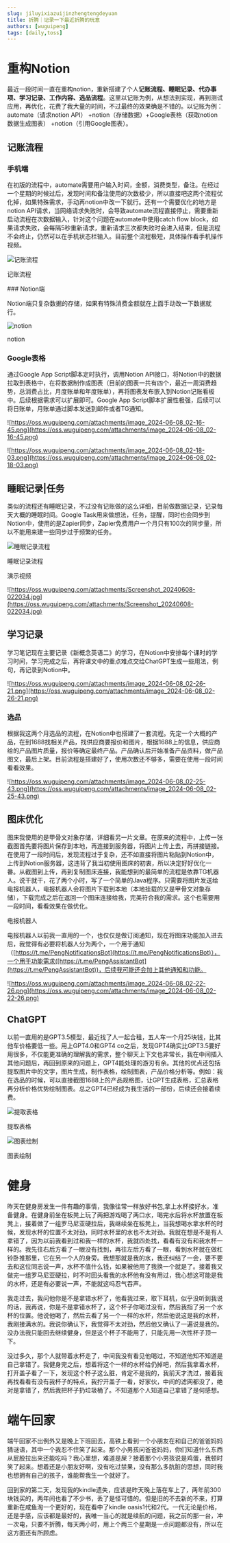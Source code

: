 ```yaml
---
slug: jiluyixiazuijinzhengtengdeyuan
title: 折腾｜记录一下最近折腾的玩意
authors: [wuguipeng]
tags: [daily,toss]
--- 
```



# 重构Notion

最近一段时间一直在重构notion，重新搭建了个人**记账流程、睡眠记录、代办事项、学习记录、工作内容、选品流程**。这里以记账为例，从想法到实现，再到测试应用，再优化，花费了我大量的时间，不过最终的效果确是不错的。以记账为例： automate（请求notion API） +notion（存储数据）+Google表格（获取notion数据生成图表） +notion（引用Google图表）。

<!-- truncate -->



## 记账流程

### 手机端

在初版的流程中，automate需要用户输入时间，金额，消费类型，备注。在经过一个星期的时候过后，发现时间和备注使用的次数极少，所以直接吧这两个流程优化掉，如果特殊需求，手动再notion中改一下就行。还有一个需要优化的地方是notion API请求，当网络请求失败时，会导致automate流程直接停止，需要重新启动流程在次数据输入，针对这个问题在automate中使用catch flow block，如果请求失败，会每隔5秒重新请求，重新请求三次都失败时会进入结束，但是流程不会终止，仍然可以在手机状态栏输入。目前整个流程极短，具体操作看手机操作视频。

![记账流程](https://oss.wuguipeng.com/attachments/Screenshot_20240608-014625.jpg)


记账流程
<div className="video__wrapper">
    <ReactPlayer className="video__player" controls height="100%" url="https://oss.wuguipeng.com/attachments/24-06-08-01-42-30.mp4" width="100%" />
</div>
### Notion端

Notion端只复杂数据的存储，如果有特殊消费金额就在上面手动改一下数据就行。

![notion](https://oss.wuguipeng.com/attachments/image_2024-06-08_02-15-20.png)

notion

### Google表格

通过Google App Script脚本定时执行，调用Notion API接口，将Notion中的数据拉取到表格中，在将数据制作成图表（目前的图表一共有四个，最近一周消费趋势，总消费占比，月度账单和年度账单），再将图表发布嵌入到Notion记账看板中。后续根据需求可以扩展即可。Google App Script脚本扩展性极强，后续可以将日账单，月账单通过脚本发送到邮件或者TG通知。

![https://oss.wuguipeng.com/attachments/image_2024-06-08_02-16-45.png](https://oss.wuguipeng.com/attachments/image_2024-06-08_02-16-45.png)

![https://oss.wuguipeng.com/attachments/image_2024-06-08_02-18-03.png](https://oss.wuguipeng.com/attachments/image_2024-06-08_02-18-03.png)

## 睡眠记录|任务

类似的流程还有睡眠记录，不过没有记账做的这么详细，目前做数据记录，记录每天大概的睡眠时间。Google Task用来做想法，任务，提醒，同时也会同步到Notion中，使用的是Zapier同步，Zapier免费用户一个月只有100次的同步量，所以不能用来建一些同步过于频繁的任务。

![睡眠记录流程](https://oss.wuguipeng.com/attachments/Screenshot_20240608-014619.jpg)

睡眠记录流程

<div className="video__wrapper">
    <ReactPlayer className="video__player" controls height="100%" url="https://oss.wuguipeng.com/attachments/24-06-08-01-42-53.mp4" width="100%" />
</div>

演示视频

![https://oss.wuguipeng.com/attachments/Screenshot_20240608-022034.jpg](https://oss.wuguipeng.com/attachments/Screenshot_20240608-022034.jpg)

## 学习记录

学习笔记现在主要记录《新概念英语二》的学习，在Notion中安排每个课时的学习时间，学习完成之后，再将课文中的重点难点交给ChatGPT生成一些用法，例句，再记录到Notion中。

![https://oss.wuguipeng.com/attachments/image_2024-06-08_02-26-21.png](https://oss.wuguipeng.com/attachments/image_2024-06-08_02-26-21.png)

### 选品

根据我这两个月选品的流程，在Notion中也搭建了一套流程。先定一个大概的产品，在到1688找相关产品，找供应商要报价和图片，根据1688上的信息，供应商给的产品图片质量，报价等确定最终产品。产品确认后开始准备产品资料，做产品图文，最后上架。目前流程是搭建好了，使用次数还不够多，需要在使用一段时间看看效果。

![https://oss.wuguipeng.com/attachments/image_2024-06-08_02-25-43.png](https://oss.wuguipeng.com/attachments/image_2024-06-08_02-25-43.png)

## 图床优化

图床我使用的是甲骨文对象存储，详细看另一片文章。在原来的流程中，上传一张截图首先要将图片保存到本地，再连接到服务器，将图片上传上去，再拼接链接。在使用了一段时间后，发现流程过于复杂，还不如直接将图片粘贴到Notion中，上传到Notion服务器，这违背了我当初使用图床的初衷，所以决定好好优化一番。从截图到上传，再到复制图床连接，我能想到的最简单的流程是依靠TG机器人。说干就干，花了两个小时，写了一个简单的Java程序。只需要将图片发送给电报机器人，电报机器人会将图片下载到本地（本地挂载的又是甲骨文对象存储），下载完成之后在返回一个图床连接给我，完美符合我的需求。这个也需要用一段时间，看看效果在做优化。

电报机器人

电报机器人以前我一直用的一个，也仅仅是做订阅通知，现在将图床功能加入进去后，我觉得有必要将机器人分为两个，一个用于通知（[https://t.me/PengNotificationsBot](https://t.me/PengNotificationsBot)），一个用于功能需求([https://t.me/PengAssistantBot](https://t.me/PengAssistantBot))，后续我可能还会加上其他通知和功能。

![https://oss.wuguipeng.com/attachments/image_2024-06-08_02-22-26.png](https://oss.wuguipeng.com/attachments/image_2024-06-08_02-22-26.png)

## ChatGPT

以前一直用的是GPT3.5模型，最近找了人一起合租，五人车一个月25块钱，比其他车价格要低一些。用上GPT4.0和GPT4 co之后，发现GPT4确实比GPT3.5要好用很多，不仅能更准确的理解我的需求，整个聊天上下文也非常长，我在中间插入其他问题后，再回到原来的问题上，GPT4能处理的游刃有余。其他的优点还包括提取图片中的文字，图片生成，制作表格，绘制图表，产品价格分析等。例如：我在选品的时候，可以直接截图1688上的产品规格图，让GPT生成表格，汇总表格再分析价格优势绘制图表。总之GPT4已经成为我生活的一部份，后续还会接着续费。

![提取表格](https://oss.wuguipeng.com/attachments/image_2024-06-08_02-23-03.png)

提取表格

![图表绘制](https://oss.wuguipeng.com/attachments/image_2024-06-08_02-23-11.png)

图表绘制

# 健身

昨天在健身房发生一件有趣的事情，我像往常一样放好书包,拿上水杯接好水，准备健身。在健身前坐在板凳上玩了两把游戏喝了两口水，喝完水后将水杯放置在板凳上，接着做了一组罗马尼亚硬拉后，我继续坐在板凳上，当我想喝水拿水杯的时候，发现水杯的位置不太对劲，同时水杯里的水也不太对劲。我就在想是不是有人拿错了，因为以前我看到过和我一样的水杯，我就四处找，看看有没有和我水杯一样的。我先往右后方看了一眼没有找到，再往左后方看了一眼，看到水杯就在做杠铃卧推那里，它在另一个人的身旁。我想那就是我的水，我还纠结了一会，要不要去和这位同志说一声，水杯不值什么钱，如果被他用了我换一个就是了。接着我又做完一组罗马尼亚硬拉，时不时回头看我的水杯他有没有用过，我心想这可能是我的水杯，还是有必要说一声，不能就这吗忍气吞声。

我走过去，我问他你是不是拿错水杯了，他看我过来，取下耳机，似乎没听到我说的话，我再说，你是不是拿错水杯了，这个杯子你喝过没有，然后我指了另一个水杯的位置。他说他喝了，然后去看了另一个一样的水杯，然后他说这是我的水杯，我刚接满水的。我说你确认下，我觉得不太对劲，然后他又确认了一遍说是我的。没办法我只能回去继续健身，但是这个杯子不能用了，只能先用一次性杯子顶一下。

没过多久，那个人就带着水杯走了，中间我没有看见他喝过，不知道他知不知道是自己拿错了。我健身完之后，想着将这个一样的水杯给仍掉吧，然后我拿着水杯，打开盖子看了一下，发现这个杯子这么脏，肯定不是我的，我前天才洗过，接着我再找看看有没有我杯子的特点，我拧开盖子一看，好家伙，中间的滤网都没了，绝对是拿错了，然后我把杯子扔垃圾桶了。不知道那个人知道自己拿错了是何感想。

# 端午回家

端午回家不出例外又是晚上下班回去，高铁上看到一个小朋友在和自己的爸爸妈妈猜谜语，其中一个我忍不住笑了起来。那个小男孩问爸爸妈妈，你们知道什么东西从屁股拉出来还能吃吗？我心里想，难道是屎？接着那个小男孩说是鸡蛋，我顿时笑了起来。想着还是小朋友好啊，没有吃过禁果，没有那么多肮脏的思想，同时我也想拥有自己的孩子，谁能帮我生一个就好了。

回到家的第二天，发现我的kindle遗失，应该是昨天晚上落在车上了，两年前300块钱买的，两年间也看了不少书，丢了是怪可惜的。但是旧的不去新的不来，打算重新在咸鱼淘一个更好的，现在看中了kindle oasis1代和2代。一代无论是价格，还是手感，应该都是最好的，我唯一当心的就是续航的问题，我之前的那一台，冲一次电，只要不折腾，每天两小时，用上个两三个星期是一点问题都没有，所以在这方面还有所顾虑。